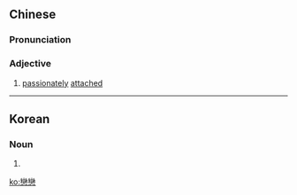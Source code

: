 {{also|恋恋}}
==Chinese==
{{zh-forms|s=恋恋}}

===Pronunciation===
{{zh-pron
|m=liànliàn
|cat=a
}}

===Adjective===
{{zh-adj}}

# [[passionately]] [[attached]]

----

==Korean==
{{ko-hanjatab}}

===Noun===
{{ko-noun|hj|hangeul=연연}}

# {{hanja form of|연연|[[attachment]], [[affection]]}}

[[ko:戀戀]]